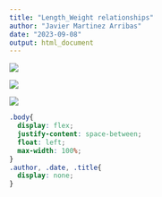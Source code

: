 ```yaml
---
title: "Length_Weight relationships"
author: "Javier Martinez Arribas"
date: "2023-09-08"
output: html_document
---
```


 
 ![](figures/Regresion_poly.png)

 
 ![](figures/Regresion_log.png)

 
 ![](figures/Regresion_log_outliers.png)
 

```css

.body{
  display: flex;
  justify-content: space-between;
  float: left;
  max-width: 100%;
}
.author, .date, .title{
  display: none;
}


```




